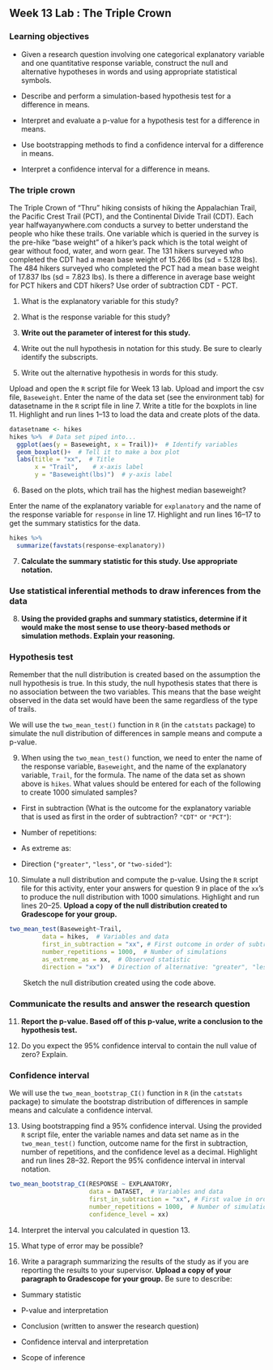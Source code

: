 ## Week 13 Lab :  The Triple Crown

\setstretch{1}

### Learning objectives

* Given a research question involving one categorical explanatory variable and one quantitative response variable, construct the null and alternative hypotheses
  in words and using appropriate statistical symbols.

* Describe and perform a simulation-based hypothesis test for a difference in means.

* Interpret and evaluate a p-value for a hypothesis test for a difference in means.

* Use bootstrapping methods to find a confidence interval for a difference in means.

* Interpret a confidence interval for a difference in means.

### The triple crown 

The Triple Crown of "Thru" hiking consists of hiking the Appalachian Trail, the Pacific Crest Trail (PCT), and the Continental Divide Trail (CDT). Each year halfwayanywhere.com conducts a survey to better understand the people who hike these trails. One variable which is queried in the survey is the pre-hike "base weight" of a hiker's pack which is the total weight of gear without food, water, and worn gear. The 131 hikers surveyed who completed the CDT had a mean base weight of 15.266 lbs (sd = 5.128 lbs).  The 484 hikers surveyed who completed the PCT had a mean base weight of 17.837 lbs (sd = 7.823 lbs). Is there a difference in average base weight for PCT hikers and CDT hikers?  Use order of subtraction CDT - PCT.  

1. What is the explanatory variable for this study?
\vspace{0.2in}

2. What is the response variable for this study?
\vspace{0.2in}

3. **Write out the parameter of interest for this study.**

\vspace{0.8in}

4.  Write out the null hypothesis in notation for this study.  Be sure to clearly identify the subscripts.

\vspace{0.5in}

5. Write out the alternative hypothesis in words for this study.

\vspace{0.8in}

Upload and open the `R` script file for Week 13 lab. Upload and import the csv file, `Baseweight`. Enter the name of the data set (see the environment tab) for datasetname in the `R` script file in line 7. Write a title for the boxplots in line 11. Highlight and run lines 1--13 to load the data and create plots of the data.

```r
datasetname <- hikes 
hikes %>%  # Data set piped into...
  ggplot(aes(y = Baseweight, x = Trail))+  # Identify variables
  geom_boxplot()+  # Tell it to make a box plot
  labs(title = "xx",  # Title
       x = "Trail",    # x-axis label
       y = "Baseweight(lbs)")  # y-axis label
```

6. Based on the plots, which trail has the highest median baseweight?
\vspace{0.2in}

Enter the name of the explanatory variable for `explanatory` and the name of the response variable for `response` in line 17.  Highlight and run lines 16--17 to get the summary statistics for the data.

```r
hikes %>%
  summarize(favstats(response~explanatory))
```
7. **Calculate the summary statistic for this study.  Use appropriate notation.**

\vspace{1in}

### Use statistical inferential methods to draw inferences from the data {-}

8.  **Using the provided graphs and summary statistics, determine if it would make the most sense to use theory-based methods or simulation methods.  Explain your reasoning.**

\vspace{0.8in}

### Hypothesis test {-}

Remember that the null distribution is created based on the assumption the null hypothesis is true.  In this study, the null hypothesis states that there is no association between the two variables.  This means that the base weight observed in the data set would have been the same regardless of the type of trails.

We will use the `two_mean_test()` function in `R` (in the `catstats` package) to simulate the null distribution of differences in sample means and compute a p-value. 

9.  When using the `two_mean_test()` function, we need to enter the name of the response variable, `Baseweight`, and the name of the explanatory variable, `Trail`, for the formula.  The name of the data set as shown above is `hikes`.  What values should be entered for each of the following to create 1000 simulated samples?

\vspace{1mm}
* First in subtraction (What is the outcome for the explanatory variable that is used as first in the order of subtraction? `"CDT"` or `"PCT"`):

\vspace{.2in}
* Number of repetitions:
    
\vspace{.2in}
* As extreme as:
    
\vspace{.2in}
* Direction (`"greater"`, `"less"`, or `"two-sided"`):

\vspace{.2in}

10.  Simulate a null distribution and compute the p-value. Using the `R` script file for this activity, enter your answers for question 9 in place of the `xx`'s to produce the null distribution with 1000 simulations.  Highlight and run lines 20--25.  **Upload a copy of the null distribution created to Gradescope for your group.**

```r
two_mean_test(Baseweight~Trail, 
         data = hikes,  # Variables and data
         first_in_subtraction = "xx", # First outcome in order of subtraction
         number_repetitions = 1000,  # Number of simulations
         as_extreme_as = xx,  # Observed statistic
         direction = "xx")  # Direction of alternative: "greater", "less", or "two-sided"
```

|        Sketch the null distribution created using the code above.
\vspace{1.5in}

### Communicate the results and answer the research question {-}

11.  **Report the p-value. Based off of this p-value, write a conclusion to the hypothesis test.**

\vspace{0.8in}

12. Do you expect the 95\% confidence interval to contain the null value of zero?  Explain.

\vspace{0.8in}

### Confidence interval {-}

We will use the `two_mean_bootstrap_CI()` function in `R` (in the `catstats` package) to simulate the bootstrap distribution of differences in sample means and calculate a confidence interval. 

13. Using bootstrapping find a 95\% confidence interval. Using the provided `R` script file, enter the variable names and data set name as in the `two_mean_test()` function, outcome name for the first in subtraction, number of repetitions, and the confidence level as a decimal.  Highlight and run lines 28--32. Report the 95\% confidence interval in interval notation.
```r
two_mean_bootstrap_CI(RESPONSE ~ EXPLANATORY, 
                      data = DATASET,  # Variables and data
                      first_in_subtraction = "xx", # First value in order of subtraction
                      number_repetitions = 1000,  # Number of simulations
                      confidence_level = xx)
```

\vspace{0.3in}

14. Interpret the interval you calculated in question 13. 

\vspace{0.8in}

15.  What type of error may be possible?
\vspace{0.2in}

16.  Write a paragraph summarizing the results of the study as if you are reporting the results to your supervisor.  **Upload a copy of your paragraph to Gradescope for your group.**  Be sure to describe:

* Summary statistic

* P-value and interpretation

* Conclusion (written to answer the research question)

* Confidence interval and interpretation

* Scope of inference

\vspace{3in}



